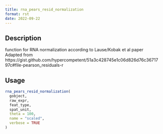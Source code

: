 ```yaml
--- 
title: rna_pears_resid_normalization 
format: rst 
date: 2022-09-22 
--- 
```


## Description

function for RNA normalization according to Lause/Kobak et al paper
 Adapted from https://gist.github.com/hypercompetent/51a3c428745e1c06d826d76c3671797c#file-pearson_residuals-r


## Usage

```r
rna_pears_resid_normalization(
  gobject,
  raw_expr,
  feat_type,
  spat_unit,
  theta = 100,
  name = "scaled",
  verbose = TRUE
)
```


